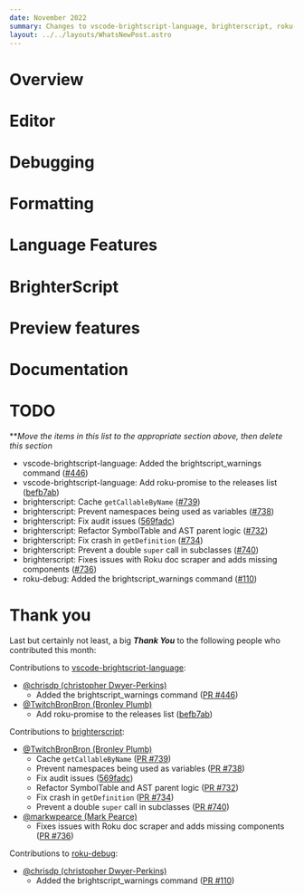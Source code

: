 ```yaml
---
date: November 2022
summary: Changes to vscode-brightscript-language, brighterscript, roku-debug
layout: ../../layouts/WhatsNewPost.astro
---
```

# Overview

# Editor

# Debugging

# Formatting

# Language Features

# BrighterScript

# Preview features

# Documentation


# TODO
***Move the items in this list to the appropriate section above, then delete this section*
 - vscode-brightscript-language: Added the brightscript_warnings command ([#446](https://github.com/RokuCommunity/vscode-brightscript-language/pull/446))
 - vscode-brightscript-language: Add roku-promise to the releases list ([befb7ab](https://github.com/RokuCommunity/vscode-brightscript-language/commit/befb7ab))
 - brighterscript: Cache `getCallableByName` ([#739](https://github.com/RokuCommunity/brighterscript/pull/739))
 - brighterscript: Prevent namespaces being used as variables ([#738](https://github.com/RokuCommunity/brighterscript/pull/738))
 - brighterscript: Fix audit issues ([569fadc](https://github.com/RokuCommunity/brighterscript/commit/569fadc))
 - brighterscript: Refactor SymbolTable and AST parent logic ([#732](https://github.com/RokuCommunity/brighterscript/pull/732))
 - brighterscript: Fix crash in `getDefinition` ([#734](https://github.com/RokuCommunity/brighterscript/pull/734))
 - brighterscript: Prevent a double `super` call in subclasses ([#740](https://github.com/RokuCommunity/brighterscript/pull/740))
 - brighterscript: Fixes issues with Roku doc scraper and adds missing components ([#736](https://github.com/RokuCommunity/brighterscript/pull/736))
 - roku-debug: Added the brightscript_warnings command ([#110](https://github.com/RokuCommunity/roku-debug/pull/110))
# Thank you
Last but certainly not least, a big ***Thank You*** to the following people who contributed this month:

Contributions to [vscode-brightscript-language](https://github.com/RokuCommunity/vscode-brightscript-language):
 - [@chrisdp (christopher Dwyer-Perkins)](https://github.com/chrisdp)
    - Added the brightscript_warnings command ([PR #446](https://github.com/RokuCommunity/vscode-brightscript-language/pull/446))
 - [@TwitchBronBron (Bronley Plumb)](https://github.com/TwitchBronBron)
    - Add roku-promise to the releases list ([befb7ab](https://github.com/RokuCommunity/vscode-brightscript-language/commit/befb7ab))

Contributions to [brighterscript](https://github.com/RokuCommunity/brighterscript):
 - [@TwitchBronBron (Bronley Plumb)](https://github.com/TwitchBronBron)
    - Cache `getCallableByName` ([PR #739](https://github.com/RokuCommunity/brighterscript/pull/739))
    - Prevent namespaces being used as variables ([PR #738](https://github.com/RokuCommunity/brighterscript/pull/738))
    - Fix audit issues ([569fadc](https://github.com/RokuCommunity/brighterscript/commit/569fadc))
    - Refactor SymbolTable and AST parent logic ([PR #732](https://github.com/RokuCommunity/brighterscript/pull/732))
    - Fix crash in `getDefinition` ([PR #734](https://github.com/RokuCommunity/brighterscript/pull/734))
    - Prevent a double `super` call in subclasses ([PR #740](https://github.com/RokuCommunity/brighterscript/pull/740))
 - [@markwpearce (Mark Pearce)](https://github.com/markwpearce)
    - Fixes issues with Roku doc scraper and adds missing components ([PR #736](https://github.com/RokuCommunity/brighterscript/pull/736))

Contributions to [roku-debug](https://github.com/RokuCommunity/roku-debug):
 - [@chrisdp (christopher Dwyer-Perkins)](https://github.com/chrisdp)
    - Added the brightscript_warnings command ([PR #110](https://github.com/RokuCommunity/roku-debug/pull/110))